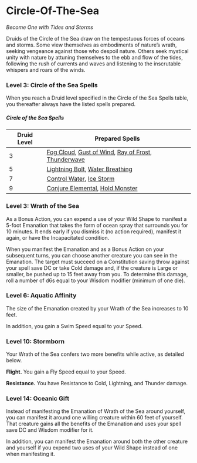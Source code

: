 # Circle-Of-The-Sea

_Become One with Tides and Storms_

Druids of the Circle of the Sea draw on the tempestuous forces of oceans and storms. Some view themselves as embodiments of nature’s wrath, seeking vengeance against those who despoil nature. Others seek mystical unity with nature by attuning themselves to the ebb and flow of the tides, following the rush of currents and waves and listening to the inscrutable whispers and roars of the winds.

### Level 3: Circle of the Sea Spells

When you reach a Druid level specified in the Circle of the Sea Spells table, you thereafter always have the listed spells prepared.

##### Circle of the Sea Spells

| Druid Level | Prepared Spells |
| --- | --- |
| 3 | [Fog Cloud](http://dnd2024.wikidot.com/spell:fog-cloud), [Gust of Wind](http://dnd2024.wikidot.com/spell:gust-of-wind), [Ray of Frost](http://dnd2024.wikidot.com/spell:ray-of-frost), [Thunderwave](http://dnd2024.wikidot.com/spell:thunderwave) |
| 5 | [Lightning Bolt](http://dnd2024.wikidot.com/spell:lightning-bolt), [Water Breathing](http://dnd2024.wikidot.com/spell:water-breathing) |
| 7 | [Control Water](http://dnd2024.wikidot.com/spell:control-water), [Ice Storm](http://dnd2024.wikidot.com/spell:ice-storm) |
| 9 | [Conjure Elemental](http://dnd2024.wikidot.com/spell:conjure-elemental), [Hold Monster](http://dnd2024.wikidot.com/spell:hold-monster) |

### Level 3: Wrath of the Sea

As a Bonus Action, you can expend a use of your Wild Shape to manifest a 5-foot Emanation that takes the form of ocean spray that surrounds you for 10 minutes. It ends early if you dismiss it (no action required), manifest it again, or have the Incapacitated condition.

When you manifest the Emanation and as a Bonus Action on your subsequent turns, you can choose another creature you can see in the Emanation. The target must succeed on a Constitution saving throw against your spell save DC or take Cold damage and, if the creature is Large or smaller, be pushed up to 15 feet away from you. To determine this damage, roll a number of d6s equal to your Wisdom modifier (minimum of one die).

### Level 6: Aquatic Affinity

The size of the Emanation created by your Wrath of the Sea increases to 10 feet.

In addition, you gain a Swim Speed equal to your Speed.

### Level 10: Stormborn

Your Wrath of the Sea confers two more benefits while active, as detailed below.

**Flight.** You gain a Fly Speed equal to your Speed.

**Resistance.** You have Resistance to Cold, Lightning, and Thunder damage.

### Level 14: Oceanic Gift

Instead of manifesting the Emanation of Wrath of the Sea around yourself, you can manifest it around one willing creature within 60 feet of yourself. That creature gains all the benefits of the Emanation and uses your spell save DC and Wisdom modifier for it.

In addition, you can manifest the Emanation around both the other creature and yourself if you expend two uses of your Wild Shape instead of one when manifesting it.